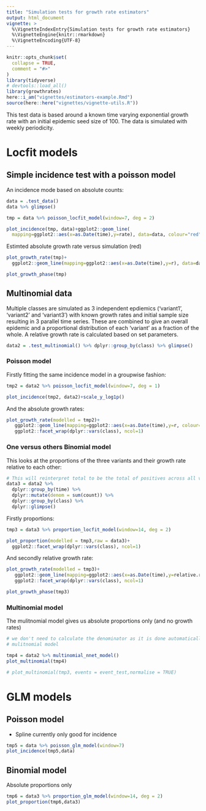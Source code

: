 ```yaml
---
title: "Simulation tests for growth rate estimators"
output: html_document
vignette: >
  %\VignetteIndexEntry{Simulation tests for growth rate estimators}
  %\VignetteEngine{knitr::rmarkdown}
  %\VignetteEncoding{UTF-8}
---
```


```r
knitr::opts_chunk$set(
  collapse = TRUE,
  comment = "#>"
)
library(tidyverse)
# devtools::load_all()
library(growthrates)
here::i_am("vignettes/estimators-example.Rmd")
source(here::here("vignettes/vignette-utils.R"))
```


This test data is based around a known time varying exponential growth rate
with an initial epidemic seed size of 100. The data is simulated with weekly
periodicity.

# Locfit models

## Simple incidence test with a poisson model

An incidence mode based on absolute counts:

```r
data = .test_data()
data %>% glimpse()
```


```r
tmp = data %>% poisson_locfit_model(window=7, deg = 2)

plot_incidence(tmp, data)+ggplot2::geom_line(
  mapping=ggplot2::aes(x=as.Date(time),y=rate), data=data, colour="red",inherit.aes = FALSE)
```

Estimted absolute growth rate versus simulation (red)

```r

plot_growth_rate(tmp)+
  ggplot2::geom_line(mapping=ggplot2::aes(x=as.Date(time),y=r), data=data, colour="red",inherit.aes = FALSE)
```

```r

plot_growth_phase(tmp)

```

## Multinomial data

Multiple classes are simulated as 3 independent epdiemics ('variant1',
'variant2' and 'variant3') with known growth rates and initial sample size
resulting in 3 parallel time series. These are combined to give an overall
epidemic and a proportional distribution of each 'variant' as a fraction of the
whole. A relative growth rate is calculated based on set parameters.

```r
data2 = .test_multinomial() %>% dplyr::group_by(class) %>% glimpse()
```

### Poisson model

Firstly fitting the same incidence model in a groupwise fashion:

```r
tmp2 = data2 %>% poisson_locfit_model(window=7, deg = 1)

plot_incidence(tmp2, data2)+scale_y_log1p()
```

And the absolute growth rates:

```r
plot_growth_rate(modelled = tmp2)+
   ggplot2::geom_line(mapping=ggplot2::aes(x=as.Date(time),y=r, colour=class), data=data2, inherit.aes = FALSE)+
   ggplot2::facet_wrap(dplyr::vars(class), ncol=1)

```

### One versus others Binomial model 

This looks at the proportions of the three variants and their growth rate relative
to each other:

```r
# This will reinterpret total to be the total of positives across all variants
data3 = data2 %>% 
  dplyr::group_by(time) %>% 
  dplyr::mutate(denom = sum(count)) %>%
  dplyr::group_by(class) %>%
  dplyr::glimpse()
```


Firstly proportions:

```r

tmp3 = data3 %>% proportion_locfit_model(window=14, deg = 2)

plot_proportion(modelled = tmp3,raw = data3)+
  ggplot2::facet_wrap(dplyr::vars(class), ncol=1)

```

And secondly relative growth rate:

```r


plot_growth_rate(modelled = tmp3)+
   ggplot2::geom_line(mapping=ggplot2::aes(x=as.Date(time),y=relative.r, colour=class), data=data2, inherit.aes = FALSE)+
   ggplot2::facet_wrap(dplyr::vars(class), ncol=1)

```

```r

plot_growth_phase(tmp3)

```

### Multinomial model

The mulitnomial model gives us absolute proportions only (and no growth rates)

```r
# we don't need to calculate the denominator as it is done automatically by the 
# mulitnomial model

tmp4 = data2 %>% multinomial_nnet_model()
plot_multinomial(tmp4)

# plot_multinomial(tmp3, events = event_test,normalise = TRUE)

```

# GLM models

## Poisson model

* Spline currently only good for incidence

```r

tmp5 = data %>% poisson_glm_model(window=7)
plot_incidence(tmp5,data)

```

## Binomial model

Absolute proportions only

```r

tmp6 = data3 %>% proportion_glm_model(window=14, deg = 2)
plot_proportion(tmp6,data3)

```



